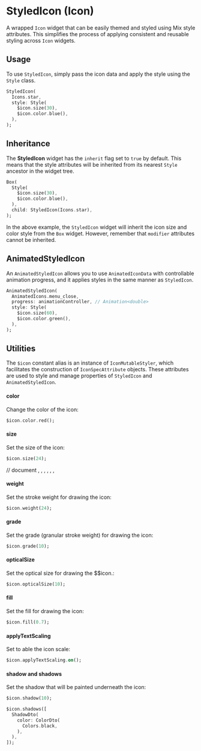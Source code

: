# StyledIcon (Icon)

A wrapped `Icon` widget that can be easily themed and styled using Mix style attributes. This simplifies the process of applying consistent and reusable styling across `Icon` widgets.

## Usage

To use `StyledIcon`, simply pass the icon data and apply the style using the `Style` class.

```dart
StyledIcon(
  Icons.star,
  style: Style(
    $icon.size(30),
    $icon.color.blue(),
  ),
);
```

## Inheritance

The **StyledIcon** widget has the `inherit` flag set to `true` by default. This means that the style attributes will be inherited from its nearest `Style` ancestor in the widget tree.

```dart
Box(
  Style(
    $icon.size(30),
    $icon.color.blue(),
  ),
  child: StyledIcon(Icons.star),
);
```

In the above example, the `StyledIcon` widget will inherit the icon size and color style from the `Box` widget. However, remember that `modifier` attributes cannot be inherited.

## AnimatedStyledIcon

An `AnimatedStyledIcon` allows you to use `AnimatedIconData` with controllable animation progress, and it applies styles in the same manner as `StyledIcon`.

```dart
AnimatedStyledIcon(
  AnimatedIcons.menu_close,
  progress: animationController, // Animation<double>
  style: Style(
    $icon.size(60),
    $icon.color.green(),
  ),
);
```

## Utilities

The `$icon` constant alias is an instance of `IconMutableStyler`, which facilitates the construction of `IconSpecAttribute` objects. These attributes are used to style and manage properties of `StyledIcon` and `AnimatedStyledIcon`.

#### **color**

Change the color of the icon:

```dart
$icon.color.red();
```

#### **size**

Set the size of the icon:

```dart
$icon.size(24);
```

// document , , , , , ,

#### **weight**

Set the stroke weight for drawing the icon:

```dart
$icon.weight(24);
```

#### **grade**

Set the grade (granular stroke weight) for drawing the icon:

```dart
$icon.grade(10);
```

#### **opticalSize**

Set the optical size for drawing the $$icon.:

```dart
$icon.opticalSize(10);
```

#### **fill**

Set the fill for drawing the icon:

```dart
$icon.fill(0.7);
```

#### **applyTextScaling**

Set to able the icon scale:

```dart
$icon.applyTextScaling.on();
```

#### **shadow** and **shadows**

Set the shadow that will be painted underneath the icon:

```dart
$icon.shadow(10);

$icon.shadows([
  ShadowDto(
    color: ColorDto(
      Colors.black,
    ),
  ),
]);
```
